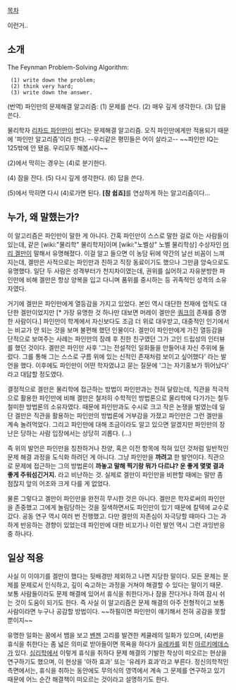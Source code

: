 [[목차]]


{{{#!html
<object width="560" height="315"><param name="movie" value="http://www.youtube.com/v/Dy8EsHZr6DI?version=3&amp;hl=ko_KR"></param><param name="allowFullScreen" value="true"></param><param name="allowscriptaccess" value="always"></param><embed src="http://www.youtube.com/v/Dy8EsHZr6DI?version=3&amp;hl=ko_KR" type="application/x-shockwave-flash" width="560" height="315" allowscriptaccess="always" allowfullscreen="true"></embed></object>
}}} 
이런거..

== 소개 ==
The Feynman Problem-Solving Algorithm:
  (1) write down the problem;
  (2) think very hard;
  (3) write down the answer.

(번역)
파인만의 문제해결 알고리즘:
(1) 문제를 쓴다.
(2) 매우 깊게 생각한다.
(3) 답을 쓴다.


물리학자 [[리차드 파인만]]이 썼다는 문제해결 알고리즘. 오직 파인만에게만 적용되기 때문에 '파인만 알고리즘'이라 한다.
--우리같은 평민들은 어이 살라고--
~~파인만 IQ는 125밖에 안 됐음. 우리모두 해봅시다~~

(2)에서 막히는 경우는 (4)로 분기한다.

(4) 잠을 잔다.
(5) 다시 깊게 생각한다.
(6) 답을 쓴다.

(5)에서 막히면 다시 (4)로가면 된다.
'''[참 쉽죠]'''를 연상하게 하는 알고리즘이다...

== 누가, 왜 말했는가? ==

이 알고리즘은 파인만이 말한 게 아니다. 간혹 파인만이 스스로 말한 걸로 아는 사람들이 있는데, 같은 [wiki:"물리학" 물리학자]이며 [wiki:"노벨상" 노벨 물리학상] 수상자인 [[머리 겔만]]이 말해서 유명해졌다. 이걸 알고 들으면 이 농담 뒤에 약간의 날선 비꼼이 느껴지는데, 겔만은 사적으로는 파인만과 친하고 직장 동료이기도 했으나 그만큼 앙숙으로도 유명했다. 일단 두 사람은 성격부터가 천지차이였는데, 권위를 싫어하고 자유분방한 파인만에 비해 겔만은 항상 양복을 입고 다니며 품위를 중시하는 등 귀족적인 성격의 소유자였다. 

거기에 겔만은 파인만에게 열등감을 가지고 있었다. 본인 역시 대단한 천재에 업적도 대단한 겔만이었지만 [* 가장 유명한 것 하나만 대보면 머레이 겔만은 [[쿼크]]의 존재를 증명한 사람이다.] 파인만이 학계에서 자신보다도 조금 더 위로 대우받고, 대중적인 인기에서는 비교가 안 되는 것을 보며 불편해 했던 인물이다. 겔만이 파인만에게 가진 열등감을 단적으로 보여주는 사례는 파인만의 장례 후 친한 친구였던 그가 고인 드립성의 인터뷰를 했던 것이다. 겔만은 파인만 사후 '그는 전설적인 일화들을 만들어내 자신 주위에 둘렀다. 그를 통해 그는 스스로 구름 위에 있는 신적인 존재처럼 보이고 싶어했다' 라는 발언을 했다. 이후에도 파인만이 어떤 학자였냐고 묻는 질문에 '그는 자기홍보가 뛰어났다' 라고 대답할 정도였다.
 
결정적으로 겔만은 물리학에 접근하는 방법이 파인만과는 전혀 달랐는데, 직관을 적극적으로 활용한 파인만에 비해 겔만은 철저히 수학적인 방법론으로 물리학에 다가가는 철두철미한 방법론의 소유자였다. 때문에 파인만과도 수시로 크고 작은 논쟁을 벌였는데 일단 겔만은 직관을 활용하는 파인만의 방법론에 거부감을 가졌고 파인만은 그런 겔만을 계속 놀려먹었다. 그리고 파인만에 대해 조금이라도 알고 있으면 알겠지만 파인만의 장난은 당하는 사람 입장에서는 상당히 괴롭다. (...) 

즉 위의 발언은 파인만을 칭찬하거나 찬양, 혹은 이전 항목에 적혀 있던 것처럼 일반적인 문제 해결 과정을 도식화 하려던 게 아니다. 그냥 파인만을 '''까려고''' 한 발언이다. 직관으로 문제에 접근하는 그의 방법론이 '''까놓고 말해 찍기랑 뭐가 다르냐? 운 좋게 몇몇 결과 좋게 주워섬긴거지.''' 라고 비난하는 것. 실제로 겔만이 파인만을 비판할 때에는 말만 좀 점잖지 앞의 어조와 크게 다를 게 없었다. 

물론 그렇다고 겔만이 파인만을 완전히 무시한 것은 아니다. 겔만은 학자로써의 파인만을 존중했고 그에게 놀림당하는 것을 질색하면서도 파인만이 있기 때문에 칼텍에 교수로 갔다. 공동 연구 역시 여러 번 진행했고. 다만 겔만의 자존심이 자극당할 때마다 그는 과하게 반응하는 경향이 있었는데 파인만에 대한 비꼬기나 이런 발언 역시 그런 과잉반응 중 하나다. 

== 일상 적용 ==

사실 이 이야기를 겔만이 했다는 뒷배경만 제외하고 나면 지당한 말이다. 모든 문제는 문제를 문제로서 인식하고, 깊이 숙고하는 과정을 거쳐야 해결할 수 있다는 말이기 때문. 보통 사람들이라도 문제 해결에 있어서 휴식을 취한다거나 잠을 잔다거나 하여 잠시 쉬는 것이 도움이 되기도 한다. 즉 사실 이 알고리즘은 문제 해결의 아주 전형적이고 보통 사람이라면 누구나 공감할 방법이다. ~~하필이면 파인만이 얘기해서 전혀 공감을 못할 뿐이지~~

유명한 일화는 꿈에서 뱀을 보고 [[벤젠]] 고리를 발견한 케쿨레의 일화가 있으며, (4)번을 휴식을 취한다는 좀 넓은 의미로 받아들이면 목욕을 하다가 [[유레카]]를 외친 [[아르키메데스]]가 있다. [[심리학]]에서 이렇게 휴식을 취하다 문제 해결의 기발한 착상이 떠오르는 현상을 연구하기도 했으며, 이 현상을 '아하 효과' 또는 '유레카 효과'라고 부른다. 정신의학적인 측면에서는, 휴식을 취하는 동안에도 무의식의 영역에서 계속 그 문제를 연구하고 있기 때문에 어느 순간 해결책이 떠오르는 것이라고 설명하기도 한다.
